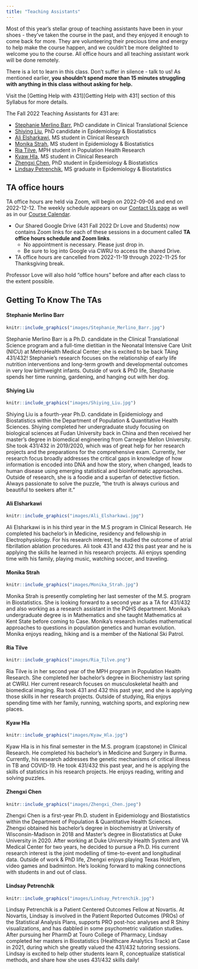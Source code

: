 ```yaml
---
title: "Teaching Assistants"
---
```


Most of this year's stellar group of teaching assistants have been in your shoes - they've taken the course in the past, and they enjoyed it enough to come back for more. They are volunteering their precious time and energy to help make the course happen, and we couldn't be more delighted to welcome you to the course. All office hours and all teaching assistant work will be done remotely.

There is a lot to learn in this class. Don't suffer in silence - talk to us! As mentioned earlier, **you shouldn't spend more than 15 minutes struggling with anything in this class without asking for help.**

Visit the [Getting Help with 431][Getting Help with 431] section of this Syllabus for more details.

The Fall 2022 Teaching Assistants for 431 are:

- [Stephanie Merlino Barr][Stephanie Merlino Barr], PhD candidate in Clinical Translational Science
- [Shiying Liu][Shiying Liu], PhD candidate in Epidemiology \& Biostatistics
- [Ali Elsharkawi][Ali Elsharkawi], MS student in Clinical Research
- [Monika Strah][Monika Strah], MS student in Epidemiology \& Biostatistics
- [Ria Tilve][Ria Tilve], MPH student in Population Health Research
- [Kyaw Hla][Kyaw Hla], MS student in Clinical Research
- [Zhengxi Chen][Zhengxi Chen], PhD student in Epidemiology \& Biostatistics
- [Lindsay Petrenchik][Lindsay Petrenchik], MS graduate in Epidemiology \& Biostatistics

## TA office hours

TA office hours are held via Zoom, will begin on 2022-09-06 and end on 2022-12-12. The weekly schedule appears on our [Contact Us page](https://thomaselove.github.io/431-2022/contact.html) as well as in our [Course Calendar](https://thomaselove.github.io/431-2022/calendar.html).

- Our Shared Google Drive (431 Fall 2022 Dr Love and Students) now contains Zoom links for each of these sessions in a document called **TA office hours schedule and Zoom links**. 
  - No appointment is necessary. Please just drop in. 
  - Be sure to log into Google via CWRU to access the shared Drive.
- TA office hours are cancelled from 2022-11-19 through 2022-11-25 for Thanksgiving break.

Professor Love will also hold "office hours" before and after each class to the extent possible.

## Getting To Know The TAs

#### Stephanie Merlino Barr {-}

```r
knitr::include_graphics("images/Stephanie_Merlino_Barr.jpg")
```

Stephanie Merlino Barr is a Ph.D. candidate in the Clinical Translational Science program and a full-time dietitian in the Neonatal Intensive Care Unit (NICU) at MetroHealth Medical Center; she is excited to be back TAing 431/432! Stephanie’s research focuses on the relationship of early life nutrition interventions and long-term growth and developmental outcomes in very low birthweight infants. Outside of work & PhD life, Stephanie spends her time running, gardening, and hanging out with her dog.

#### Shiying Liu {-}

```r
knitr::include_graphics("images/Shiying_Liu.jpg")
```

Shiying Liu is a fourth-year Ph.D. candidate in Epidemiology and Biostatistics within the Department of Population & Quantitative Health Sciences. Shiying completed her undergraduate study focusing on biological sciences at Fudan University back in China and then received her master's degree in biomedical engineering from Carnegie Mellon University. She took 431/432 in 2019/2020, which was of great help for her research projects and the preparations for the comprehensive exam. Currently, her research focus broadly addresses the critical gaps in knowledge of how information is encoded into DNA and how the story, when changed, leads to human disease using emerging statistical and bioinformatic approaches. Outside of research, she is a foodie and a superfan of detective fiction. Always passionate to solve the puzzle, "the truth is always curious and beautiful to seekers after it."

#### Ali Elsharkawi {-}

```r
knitr::include_graphics("images/Ali_Elsharkawi.jpg")
```

Ali Elsharkawi is in his third year in the M.S program in Clinical Research. He completed his bachelor's in Medicine, residency and fellowship in Electrophysiology. For his research interest, he studied the outcome of atrial fibrillation ablation procedures. Ali took 431 and 432 this past year and he is applying the skills he learned in his research projects. Ali enjoys spending time with his family, playing music, watching soccer, and traveling.

#### Monika Strah {-}

```r
knitr::include_graphics("images/Monika_Strah.jpg")
```

Monika Strah is presently completing her last semester of the M.S. program in Biostatistics. She is looking forward to a second year as a TA for 431/432 and also working as a research assistant in the PQHS department. Monika’s undergraduate degree is in Mathematics and she taught Mathematics at Kent State before coming to Case. Monika’s research includes mathematical approaches to questions in population genetics and human evolution. Monika enjoys reading, hiking and is a member of the National Ski Patrol.

#### Ria Tilve {-}

```r
knitr::include_graphics("images/Ria_Tilve.png")
```

Ria Tilve is in her second year of the MPH program in Population Health Research. She completed her bachelor's degree in Biochemistry last spring at CWRU. Her current research focuses on musculoskeletal health and biomedical imaging. Ria took 431 and 432 this past year, and she is applying those skills in her research projects. Outside of studying, Ria enjoys spending time with her family, running, watching sports, and exploring new places.

#### Kyaw Hla {-}

```r
knitr::include_graphics("images/Kyaw_Hla.jpg")
```

Kyaw Hla is in his final semester in the M.S. program (capstone) in Clinical Research. He completed his bachelor's in Medicine and Surgery in Burma. Currently, his research addresses the genetic mechanisms of critical illness in TB and COVID-19. He took 431/432 this past year, and he is applying the skills of statistics in his research projects. He enjoys reading, writing and solving puzzles.

#### Zhengxi Chen {-}

```r
knitr::include_graphics("images/Zhengxi_Chen.jpeg")
```

Zhengxi Chen is a first-year Ph.D. student in Epidemiology and Biostatistics within the Department of Population & Quantitative Health Sciences. Zhengxi obtained his bachelor’s degree in biochemistry at University of Wisconsin-Madison in 2018 and Master’s degree in Biostatistics at Duke University in 2020. After working at Duke University Health System and VA Medical Center for two years, he decided to pursue a Ph.D. His current research interest is the joint modelling of time-to-event and longitudinal data. Outside of work & PhD life, Zhengxi enjoys playing Texas Hold’em, video games and badminton. He’s looking forward to making connections with students in and out of class.

#### Lindsay Petrenchik {-}

```r
knitr::include_graphics("images/Lindsay_Petrenchik.jpg")
```

Lindsay Petrenchik is a Patient Centered Outcomes Fellow at Novartis. At Novartis, Lindsay is involved in the Patient Reported Outcomes (PROs) of the Statistical Analysis Plans, supports PRO post-hoc analyses and R Shiny visualizations, and has dabbled in some psychometric validation studies. After pursuing her PharmD at Touro College of Pharmacy, Lindsay completed her masters in Biostatistics (Healthcare Analytics Track) at Case in 2021, during which she greatly valued the 431/432 tutoring sessions. Lindsay is excited to help other students learn R, conceptualize statistical methods, and share how she uses 431/432 skills daily!
